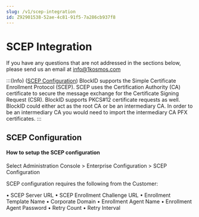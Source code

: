 ```yaml
---
slug: /v1/scep-integration
id: Z92901538-52ae-4c81-91f5-7a286cb937f8
---
```

# SCEP Integration
If you have any questions that are not addressed in the sections below, please send us an email at [info@1kosmos.com](info@1kosmos.com)



:::(Info) ([SCEP Configuration](#SCEPConfiguration))
BlockID supports the Simple Certificate Enrollment Protocol (SCEP). SCEP uses the Certification Authority (CA) certificate to secure the message exchange for the Certificate Signing Request (CSR). BlockID supports PKCS#12 certificate requests as well. BlockID could either act as the root CA or be an intermediary CA. In order to be an intermediary CA you would need to import the intermediary CA PFX certificates.
:::


## <a name = "SCEPConfiguration"></a>SCEP Configuration
#### How to setup the SCEP configuration

Select Administration Console > Enterprise Configuration > SCEP Configuration



SCEP configuration requires the following from the Customer:

•	SCEP Server URL
•	SCEP Enrollment Challenge URL
•	Enrollment Template Name
•	Corporate Domain
•	Enrollment Agent Name 
•	Enrollment Agent Password 
•	Retry Count 
•	Retry Interval 

